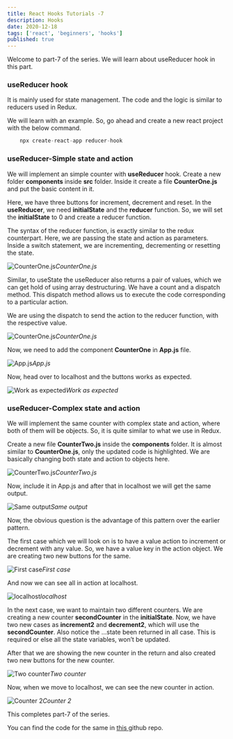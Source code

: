 ```yaml
---
title: React Hooks Tutorials -7
description: Hooks
date: 2020-12-18
tags: ['react', 'beginners', 'hooks']
published: true
---
```



Welcome to part-7 of the series. We will learn about useReducer hook in this part.

### useReducer hook

It is mainly used for state management. The code and the logic is similar to reducers used in Redux.

We will learn with an example. So, go ahead and create a new react project with the below command.


```js
    npx create-react-app reducer-hook
```


### useReducer-Simple state and action

We will implement an simple counter with **useReducer** hook. Create a new folder **components** inside **src** folder. Inside it create a file **CounterOne.js** and put the basic content in it.

Here, we have three buttons for increment, decrement and reset. In the **useReducer**, we need **initialState** and the **reducer** function. So, we will set the **initialState** to 0 and create a reducer function.

The syntax of the reducer function, is exactly similar to the redux counterpart. Here, we are passing the state and action as parameters. Inside a switch statement, we are incrementing, decrementing or resetting the state.

![CounterOne.js](https://ik.imagekit.io/thewebdev/React-Hooks/7/1_nhXXDruuo0.png)*CounterOne.js*

Similar, to useState the useReducer also returns a pair of values, which we can get hold of using array destructuring. We have a count and a dispatch method. This dispatch method allows us to execute the code corresponding to a particular action.

We are using the dispatch to send the action to the reducer function, with the respective value.

![CounterOne.js](https://ik.imagekit.io/thewebdev/React-Hooks/7/2_ZcSg6iw00S.png)*CounterOne.js*

Now, we need to add the component **CounterOne** in **App.js** file.

![App.js](https://ik.imagekit.io/thewebdev/React-Hooks/7/3_7XFh5UOMUE.png)*App.js*

Now, head over to localhost and the buttons works as expected.

![Work as expected](https://ik.imagekit.io/thewebdev/React-Hooks/7/4_I--gRaRcce.png)*Work as expected*

### useReducer-Complex state and action

We will implement the same counter with complex state and action, where both of them will be objects. So, it is quite similar to what we use in Redux.

Create a new file **CounterTwo.js** inside the **components** folder. It is almost similar to **CounterOne.js**, only the updated code is highlighted. We are basically changing both state and action to objects here.

![CounterTwo.js](https://ik.imagekit.io/thewebdev/React-Hooks/7/5_YFxiMA3c4Z.png)*CounterTwo.js*

Now, include it in App.js and after that in localhost we will get the same output.

![Same output](https://ik.imagekit.io/thewebdev/React-Hooks/7/6_TjmLNggPF.png)*Same output*

Now, the obvious question is the advantage of this pattern over the earlier pattern.

The first case which we will look on is to have a value action to increment or decrement with any value. So, we have a value key in the action object. We are creating two new buttons for the same.

![First case](https://ik.imagekit.io/thewebdev/React-Hooks/7/7_RG9p2H6qV2.png)*First case*

And now we can see all in action at localhost.

![localhost](https://ik.imagekit.io/thewebdev/React-Hooks/7/8__BLm64LBhT.png)*localhost*

In the next case, we want to maintain two different counters. We are creating a new counter **secondCounter** in the **initialState**. Now, we have two new cases as **increment2** and **decrement2**, which will use the **secondCounter**. Also notice the …state been returned in all case. This is required or else all the state variables, won’t be updated.

After that we are showing the new counter in the return and also created two new buttons for the new counter.

![Two counter](https://ik.imagekit.io/thewebdev/React-Hooks/7/9_QOmOH0XKb.png)*Two counter*

Now, when we move to localhost, we can see the new counter in action.

![Counter 2](https://ik.imagekit.io/thewebdev/React-Hooks/7/10_rDsHXlDHI9.png)*Counter 2*

This completes part-7 of the series. 

You can find the code for the same in [this ](https://github.com/nabendu82/reducer-hook)github repo.
